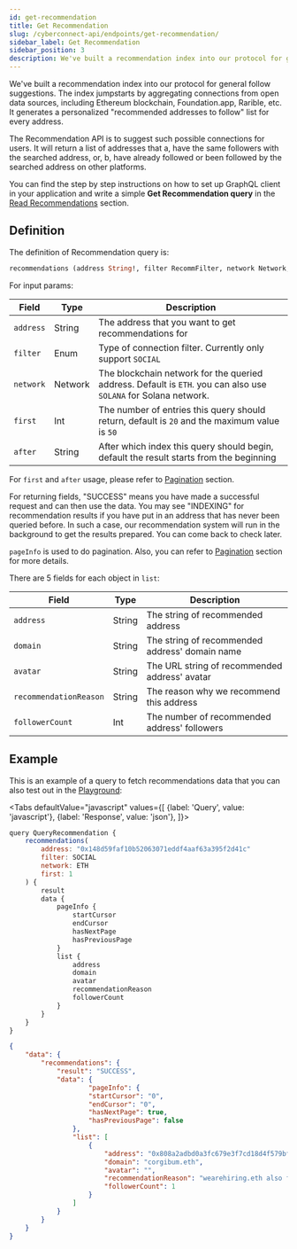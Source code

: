 ```yaml
---
id: get-recommendation
title: Get Recommendation
slug: /cyberconnect-api/endpoints/get-recommendation/
sidebar_label: Get Recommendation
sidebar_position: 3
description: We've built a recommendation index into our protocol for general follow suggestions. The index jumpstarts by aggregating connections from open data sources, including Ethereum blockchain, Foundation.app, Rarible, etc.
---
```


We've built a recommendation index into our protocol for general follow suggestions. The index jumpstarts by aggregating connections from open data sources, including Ethereum blockchain, Foundation.app, Rarible, etc. It generates a personalized "recommended addresses to follow" list for every address.

The Recommendation API is to suggest such possible connections for users. It will return a list of addresses that a, have the same followers with the searched address, or, b, have already followed or been followed by the searched address on other platforms.

You can find the step by step instructions on how to set up GraphQL client in your application and write a simple **Get Recommendation query** in the [Read Recommendations](/get-started/read-recommendations/) section.

## Definition

The definition of Recommendation query is:

```graphql
recommendations (address String!, filter RecommFilter, network Network, first Int, after String) RecommendationResponse!
```

For input params:

| Field     | Type    | Description                                                                                                     |
| --------- | ------- | --------------------------------------------------------------------------------------------------------------- |
| `address` | String  | The address that you want to get recommendations for                                                            |
| `filter`  | Enum    | Type of connection filter. Currently only support `SOCIAL`                                                      |
| `network` | Network | The blockchain network for the queried address. Default is `ETH`. you can also use `SOLANA` for Solana network. |
| `first`   | Int     | The number of entries this query should return, default is `20` and the maximum value is `50`                   |
| `after`   | String  | After which index this query should begin, default the result starts from the beginning                         |

For `first` and `after` usage, please refer to [Pagination](/resources/terminology/pagination/) section.

For returning fields, "SUCCESS" means you have made a successful request and can then use the data. You may see "INDEXING" for recommendation results if you have put in an address that has never been queried before. In such a case, our recommendation system will run in the background to get the results prepared. You can come back to check later.

`pageInfo` is used to do pagination. Also, you can refer to [Pagination](/resources/terminology/pagination/) section for more details.

There are 5 fields for each object in `list`:

| Field                  | Type   | Description                                    |
| ---------------------- | ------ | ---------------------------------------------- |
| `address`              | String | The string of recommended address              |
| `domain`               | String | The string of recommended address' domain name |
| `avatar`               | String | The URL string of recommended address' avatar  |
| `recommendationReason` | String | The reason why we recommend this address       |
| `followerCount`        | Int    | The number of recommended address' followers   |

## Example

This is an example of a query to fetch recommendations data that you can also test out in the [Playground](/cyberconnect-api/playground/):


<Tabs
    defaultValue="javascript"
    values={[
        {label: 'Query', value: 'javascript'},
        {label: 'Response', value: 'json'},
    ]}>
<TabItem value="javascript">

```javascript
query QueryRecommendation {
    recommendations(
        address: "0x148d59faf10b52063071eddf4aaf63a395f2d41c"
        filter: SOCIAL
        network: ETH
        first: 1
    ) {
        result
        data {
            pageInfo {
                startCursor
                endCursor
                hasNextPage
                hasPreviousPage
            }
            list {
                address
                domain
                avatar
                recommendationReason
                followerCount
            }
        }
    }
}
```

</TabItem>
<TabItem value="json">

```json
{
    "data": {
        "recommendations": {
            "result": "SUCCESS",
            "data": {
                    "pageInfo": {
                    "startCursor": "0",
                    "endCursor": "0",
                    "hasNextPage": true,
                    "hasPreviousPage": false
                },
                "list": [
                    {
                        "address": "0x808a2adbd0a3fc679e3f7cd18d4f579bfcaaec9c",
                        "domain": "corgibum.eth",
                        "avatar": "",
                        "recommendationReason": "wearehiring.eth also followed them",
                        "followerCount": 1
                    }
                ]
            }
        }
    }
}
```

</TabItem>
</Tabs>
